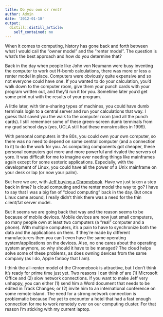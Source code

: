 ```yaml
---
title: Do you own or rent?
author: Admin
date: '2012-01-10'
output:
  distill::distill_article:
    self_contained: no
---
```


When it comes to computing, history has gone back and forth between what I would call the &#8220;owner model&#8221; and the &#8220;renter model&#8221;. The question is what&#8217;s the best approach and how do you determine that?

Back in the day when people like John von Neumann were busy inventing the computer to work out H-bomb calculations, there was more or less a renter model in place. Computers were obviously quite expensive and so not everyone could have one. If you wanted to do your calculation, you&#8217;d walk down to the computer room, give them your punch cards with your program written out, and they&#8217;d run it for you. Sometime later you&#8217;d get some print out with the results of your program. 

A little later, with time-sharing types of machines, you could have dumb terminals login to a central server and run your calculations that way. I guess that saved you the walk to the computer room (and all the punch cards). I still remember some of these green-screen dumb terminals from my grad school days (yes, UCLA still had these monstrosities in 1999). 

With personal computers in the 80s, you could own your own computer, so there was no need to depend on some central computer (and a connection to it) to do the work for you. As computing components got cheaper, these personal computers got more and more powerful and rivaled the servers of yore. It was difficult for me to imagine ever needing things like mainframes again except for some esoteric applications. Especially, with the development of Linux, you could have all the power of a Unix mainframe on your desk or lap (or now your palm). 

But here we are, with <a href="http://simplystatistics.tumblr.com/post/15565843517/a-statistician-and-apple-fanboy-buys-a-chromebook-and" target="_blank">Jeff buying a Chromebook</a>. Have we just taken a step back in time? Is cloud computing and the renter model the way to go? I have to say that I was a big fan of &#8220;cloud computing&#8221; back in the day. But once Linux came around, I really didn&#8217;t think there was a need for the thin client/fat server model.

But it seems we are going back that way and the reason seems to be because of mobile devices. Mobile devices are now just small computers, so many people own at least two computers (a &#8220;real&#8221; computer and a phone). With multiple computers, it&#8217;s a pain to have to synchronize both the data and the applications on them. If they&#8217;re made by different manufacturers then you can&#8217;t even have the same operating system/applications on the devices. Also, no one cares about the operating system anymore, so why should it have to be managed? The cloud helps solve some of these problems, as does owning devices from the same company (as I do, Apple fanboy that I am).

I think the all-renter model of the Chromebook is attractive, but I don&#8217;t think it&#8217;s ready for prime time just yet. Two reasons I can think of are (1) Microsoft Office and (2) slow network connections. If you want to make Jeff very unhappy, you can either (1) send him a Word document that needs to be edited in Track Changes; or (2) invite him to an international conference on some remote island. The need for a strong network connection is problematic because I&#8217;ve yet to encounter a hotel that had a fast enough connection for me to work remotely over on our computing cluster. For that reason I&#8217;m sticking with my current laptop.
